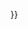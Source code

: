 <noinclude>
{{AutoTemplateDoc}}
</noinclude>{{Onesource|time={{<includeonly>subst:</includeonly>#time:c}}}}